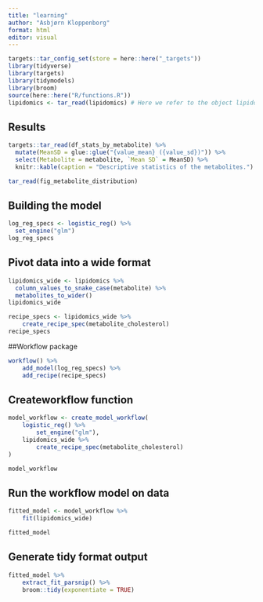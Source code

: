```yaml
---
title: "learning"
author: "Asbjørn Kloppenborg"
format: html
editor: visual
---
```


```r
targets::tar_config_set(store = here::here("_targets"))
library(tidyverse)
library(targets)
library(tidymodels)
library(broom)
source(here::here("R/functions.R"))
lipidomics <- tar_read(lipidomics) # Here we refer to the object lipidomics in the _target file
```

## Results

```r
targets::tar_read(df_stats_by_metabolite) %>%
  mutate(MeanSD = glue::glue("{value_mean} ({value_sd})")) %>%
  select(Metabolite = metabolite, `Mean SD` = MeanSD) %>%
  knitr::kable(caption = "Descriptive statistics of the metabolites.")
```

```r
tar_read(fig_metabolite_distribution)
```

## Building the model

```r
log_reg_specs <- logistic_reg() %>%
  set_engine("glm")
log_reg_specs
```

## Pivot data into a wide format

```r
lipidomics_wide <- lipidomics %>%
  column_values_to_snake_case(metabolite) %>%
  metabolites_to_wider()
lipidomics_wide
```

```r
recipe_specs <- lipidomics_wide %>% 
    create_recipe_spec(metabolite_cholesterol)
recipe_specs
```

##Workflow package

```r
workflow() %>% 
    add_model(log_reg_specs) %>%
    add_recipe(recipe_specs) 

```

## Createworkflow function

```r
model_workflow <- create_model_workflow(
    logistic_reg() %>% 
        set_engine("glm"),
    lipidomics_wide %>% 
        create_recipe_spec(metabolite_cholesterol)
)

model_workflow
```

## Run the workflow model on data

```r
fitted_model <- model_workflow %>% 
    fit(lipidomics_wide)

fitted_model
```

## Generate tidy format output

```r
fitted_model %>% 
    extract_fit_parsnip() %>% 
    broom::tidy(exponentiate = TRUE)
```

